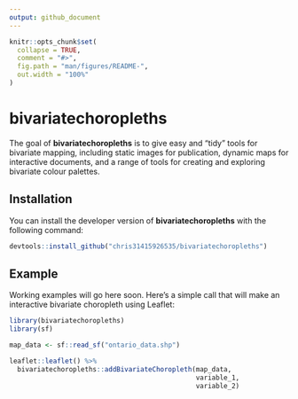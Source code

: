 ```yaml
---
output: github_document
---
```


<!-- README.md is generated from README.Rmd. Please edit that file -->

```r
knitr::opts_chunk$set(
  collapse = TRUE,
  comment = "#>",
  fig.path = "man/figures/README-",
  out.width = "100%"
)
```

# bivariatechoropleths

<!-- badges: start -->
<!-- badges: end -->

The goal of **bivariatechoropleths** is to give easy and "tidy" tools for bivariate mapping, including static images for publication, dynamic maps for interactive documents, and a range of tools for creating and exploring bivariate colour palettes.

## Installation

You can install the developer version of **bivariatechoropleths** with the following command:

```r
devtools::install_github("chris31415926535/bivariatechoropleths")
```


## Example

Working examples will go here soon. Here's a simple call that will make an interactive bivariate choropleth using Leaflet:

```r
library(bivariatechoropleths)
library(sf)

map_data <- sf::read_sf("ontario_data.shp")

leaflet::leaflet() %>%
  bivariatechoropleths::addBivariateChoropleth(map_data,
                                               variable_1,
                                               variable_2)

```

